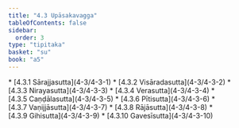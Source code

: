 ```yaml
---
title: "4.3 Upāsakavagga"
tableOfContents: false
sidebar:
  order: 3
type: "tipitaka"
basket: "su"
book: "a5"
---
```



<DynamicBreadcrumb />



<TableOfContents book="a5" section="4.3">
* [4.3.1 Sārajjasutta](4-3/4-3-1)
* [4.3.2 Visāradasutta](4-3/4-3-2)
* [4.3.3 Nirayasutta](4-3/4-3-3)
* [4.3.4 Verasutta](4-3/4-3-4)
* [4.3.5 Caṇḍālasutta](4-3/4-3-5)
* [4.3.6 Pītisutta](4-3/4-3-6)
* [4.3.7 Vaṇijjāsutta](4-3/4-3-7)
* [4.3.8 Rājāsutta](4-3/4-3-8)
* [4.3.9 Gihisutta](4-3/4-3-9)
* [4.3.10 Gavesīsutta](4-3/4-3-10)
</TableOfContents>